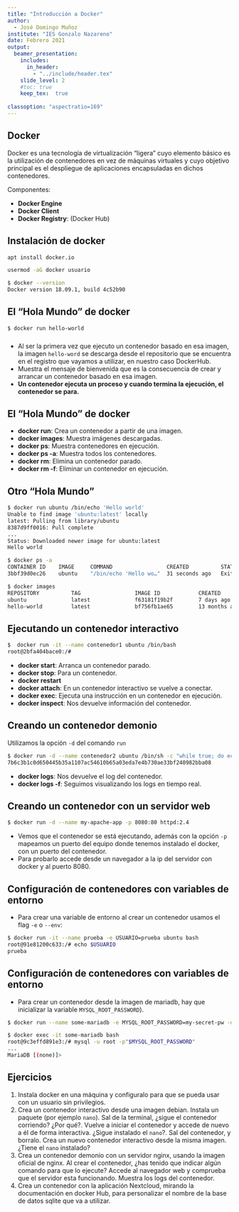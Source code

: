 ```yaml
---
title: "Introducción a Docker"
author: 
  - José Domingo Muñoz
institute: "IES Gonzalo Nazareno"
date: Febrero 2021
output: 
  beamer_presentation:
    includes:
      in_header: 
        - "../include/header.tex"
    slide_level: 2
    #toc: true
    keep_tex:  true
    
classoption: "aspectratio=169"
---
```


## Docker

Docker es una tecnología de virtualización "ligera" cuyo elemento básico es la utilización de contenedores en vez de máquinas virtuales y cuyo objetivo principal es el despliegue de aplicaciones encapsuladas en dichos contenedores.

Componentes:

* **Docker Engine**
* **Docker Client**
* **Docker Registry**: (Docker Hub)

## Instalación de docker


```bash
apt install docker.io

usermod -aG docker usuario

$ docker --version
Docker version 18.09.1, build 4c52b90
```

## El "Hola Mundo" de docker

```bash
$ docker run hello-world
```
###
* Al ser la primera vez que ejecuto un contenedor basado en esa imagen, la imagen `hello-word` se descarga desde el repositorio que se encuentra en el registro que vayamos a utilizar, en nuestro caso DockerHub.
* Muestra el mensaje de bienvenida que es la consecuencia de crear y arrancar un contenedor basado en esa imagen.
* **Un contenedor ejecuta un proceso y cuando termina la ejecución, el contenedor se para.**

## El "Hola Mundo" de docker

* **docker run**: Crea un contenedor a partir de una imagen.
* **docker images**: Muestra imágenes descargadas.
* **docker ps**: Muestra contenedores en ejecución.
* **docker ps -a**: Muestra todos los contenedores.
* **docker rm**: Elimina un contenedor parado.
* **docker rm -f**: Eliminar un contenedor en ejecución.

## Otro "Hola Mundo"

\tiny
```bash
$ docker run ubuntu /bin/echo 'Hello world' 
Unable to find image 'ubuntu:latest' locally
latest: Pulling from library/ubuntu
8387d9ff0016: Pull complete 
...
Status: Downloaded newer image for ubuntu:latest
Hello world

$ docker ps -a
CONTAINER ID    IMAGE     COMMAND                 CREATED          STATUS       NAMES
3bbf39d0ec26    ubuntu    "/bin/echo 'Hello wo…"  31 seconds ago   Exited...    wizardly_edison

$ docker images
REPOSITORY          TAG                 IMAGE ID            CREATED             SIZE
ubuntu              latest              f63181f19b2f        7 days ago          72.9MB
hello-world         latest              bf756fb1ae65        13 months ago       13.3kB
```

## Ejecutando un contenedor interactivo

```bash
$  docker run -it --name contenedor1 ubuntu /bin/bash 
root@2bfa404bace0:/#
```

* **docker start**: Arranca un contenedor parado.
* **docker stop**: Para un contenedor.
* **docker restart**
* **docker attach**: En un contenedor interactivo se vuelve a conectar.
* **docker exec**: Ejecuta una instrucción en un contenedor en ejecución.
* **docker inspect**: Nos devuelve información del contenedor.

## Creando un contenedor demonio

Utilizamos la opción `-d` del comando `run`
\tiny
```bash
$ docker run -d --name contenedor2 ubuntu /bin/sh -c "while true; do echo hello world; sleep 1; done"
7b6c3b1c0d650445b35a1107ac54610b65a03eda7e4b730ae33bf240982bba08
```
\small
* **docker logs**: Nos devuelve el log del contenedor.
* **docker logs -f**: Seguimos visualizando los logs en tiempo real.

## Creando un contenedor con un servidor web

```bash
$ docker run -d --name my-apache-app -p 8080:80 httpd:2.4
```

* Vemos que el contenedor se está ejecutando, además con la opción `-p` mapeamos un puerto del equipo donde tenemos instalado el docker, con un puerto del contenedor.  
* Para probarlo accede desde un navegador a la ip del servidor con docker y al puerto 8080.

## Configuración de contenedores con variables de entorno

* Para crear una variable de entorno al crear un contenedor usamos el flag `-e` o `--env`:

```bash
$ docker run -it --name prueba -e USUARIO=prueba ubuntu bash
root@91e81200c633:/# echo $USUARIO
prueba
```

## Configuración de contenedores con variables de entorno

* Para crear un contenedor desde la imagen de mariadb, hay que inicializar la variable `MYSQL_ROOT_PASSWORD`).
\newline

\tiny
```bash
$ docker run --name some-mariadb -e MYSQL_ROOT_PASSWORD=my-secret-pw -d mariadb

$ docker exec -it some-mariadb bash                                  
root@9c3effd891e3:/# mysql -u root -p"$MYSQL_ROOT_PASSWORD" 
...
MariaDB [(none)]> 
```

## Ejercicios

1. Instala docker en una máquina y configuralo para que se pueda usar con un usuario sin privilegios.
2. Crea un contenedor interactivo desde una imagen debian. Instala un paquete (por ejemplo `nano`). Sal de la terminal, ¿sigue el contenedor corriendo? ¿Por qué?. Vuelve a iniciar el contenedor y accede de nuevo a él de forma interactiva. ¿Sigue instalado el `nano`?. Sal del contenedor, y borralo. Crea un nuevo contenedor interactivo desde la misma imagen. ¿Tiene el `nano` instalado?
3. Crea un contenedor demonio con un servidor nginx, usando la imagen oficial de nginx. Al crear el contenedor, ¿has tenido que indicar algún comando para que lo ejecute? Accede al navegador web y comprueba que el servidor esta funcionando. Muestra los logs del contenedor.
4. Crea un contenedor con la aplicación Nextcloud, mirando la documentación en docker Hub, para personalizar el nombre de la base de datos sqlite que va a utilizar.